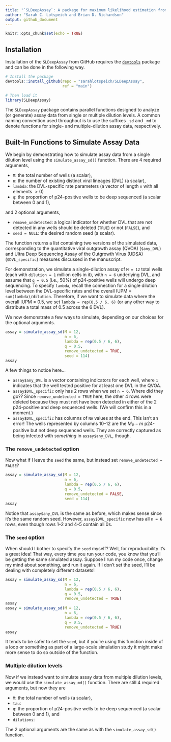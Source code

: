 ```yaml
---
title: "`SLDeepAssay`: A package for maximum likelihood estimation from serial dilution assays with partial deep sequencing"
author: "Sarah C. Lotspeich and Brian D. Richardson"
output: github_document
---
```


```r
knitr::opts_chunk$set(echo = TRUE)
```

## Installation 

Installation of the `SLDeepAssay` from GitHub requires the [`devtools`](https://www.r-project.org/nosvn/pandoc/devtools.html) package and can be done in the following way. 

```r
# Install the package
devtools::install_github(repo = "sarahlotspeich/SLDeepAssay", 
                         ref = "main")
```
```r
# Then load it
library(SLDeepAssay)
```

The `SLDeepAssay` package contains parallel functions designed to analyze (or generate) assay data from single or multiple dilution levels. A common naming convention used throughout is to use the suffixes `_sd` and `_md` to denote functions for single- and multiple-dilution assay data, respectively. 

## Built-In Functions to Simulate Assay Data

We begin by demonstrating how to simulate assay data from a single dilution level using the `simulate_assay_sd()` function. There are 4 required arguments, 
  
  -   `M`: the total number of wells (a scalar),
  -   `n`: the number of existing distinct viral lineages (DVL) (a scalar),  
  -   `lambda`: the DVL-specific rate parameters (a vector of length `n` with all elements $>0$)
  -   `q`: the proportion of p24-positive wells to be deep sequenced (a scalar between $0$ and $1$), 
  
and 2 optional arguments, 

  -   `remove_undetected`: a logical indicator for whether DVL that are not detected in any wells should be deleted (`TRUE`) or not (`FALSE`), and
  -   `seed = NULL`: the desired random seed (a scalar).

The function returns a list containing two versions of the simulated data, corresponding to the quantitative viral outgrowth assay (QVOA) (`$any_DVL`) and Ultra Deep Sequencing Assay of the Outgrowth Virus (UDSA) (`$DVL_specific`) measures discussed in the manuscript.  
  
For demonstration, we simulate a single-dilution assay of `M = 12` total wells (each with `dilution = 1` million cells in it), with `n = 6` underlying DVL, and assume that `q = 0.5` (i.e., 50\%) of p24-positive wells will undergo deep sequencing. To specify `lambda`, recall the connection for a single dilution level between the DVL-specific rates and the overall IUPM = `sum(lambda)/dilution`. Therefore, if we want to simulate data where the overall IUPM = 0.5, we set `lambda = rep(0.5 / 6, 6)` (or any other way to distribute a total mass of 0.5 across the 6 DVL). 

We now demonstrate a few ways to simulate, depending on our choices for the optional arguments. 

```r
assay = simulate_assay_sd(M = 12, 
                          n = 6, 
                          lambda = rep(0.5 / 6, 6), 
                          q = 0.5, 
                          remove_undetected = TRUE,
                          seed = 114)
assay
```

A few things to notice here... 

  -   `assay$any_DVL` is a vector containing indicators for each well, where `1` indicates that the well tested positive for at least one DVL in the QVOA. 
  -   `assay$DVL_specific` only has 2 rows when we set `n = 6`. Where did they go?? Since `remove_undetected = TRUE` here, the other 4 rows were deleted because they must not have been detected in either of the 2 p24-positive and deep sequenced wells. (We will confirm this in a moment.)
  -   `assay$DVL_specific` has columns of `NA` values at the end. This isn't an error! The wells represented by columns 10--12 are the $M_P - m$ p24-positive but not deep sequenced wells. They are correctly captured as being infected with *something* in `assay$any_DVL`, though.  

### The `remove_undetected` option

Now what if I leave the `seed` the same, but instead set `remove_undetected = FALSE`? 

```r
assay = simulate_assay_sd(M = 12, 
                          n = 6, 
                          lambda = rep(0.5 / 6, 6), 
                          q = 0.5, 
                          remove_undetected = FALSE,
                          seed = 114)
assay
```

Notice that `assay$any_DVL` is the same as before, which makes sense since it's the same random seed. However, `assay$DVL_specific` now has all `n = 6` rows, even though rows 1--2 and 4--5 contain all 0s. 

### The `seed` option

When should I bother to specify the `seed` myself? Well, for reproducibility it's a great idea! That way, every time you run your code, you know that you'll be getting the same simulated assay. Suppose I run my code once, change my mind about something, and run it again. If I don't set the seed, I'll be dealing with completely different datasets!

```r
assay = simulate_assay_sd(M = 12, 
                          n = 6, 
                          lambda = rep(0.5 / 6, 6), 
                          q = 0.5, 
                          remove_undetected = TRUE)
assay
assay = simulate_assay_sd(M = 12, 
                          n = 6, 
                          lambda = rep(0.5 / 6, 6), 
                          q = 0.5, 
                          remove_undetected = TRUE)
assay
```

It tends to be safer to set the `seed`, but if you're using this function inside of a loop or something as part of a large-scale simulation study it might make more sense to do so outside of the function. 


### Multiple dilution levels

Now if we instead want to simulate assay data from multiple dilution levels, we would use the `simulate_assay_md()` function. There are still 4 required arguments, but now they are 
  
  -   `M`: the total number of wells (a scalar),
  -   `tau`: 
  -   `q`: the proportion of p24-positive wells to be deep sequenced (a scalar between $0$ and $1$), and 
  -   `dilutions`:  
  
The 2 optional arguments are the same as with the `simulate_assay_sd()` function. 